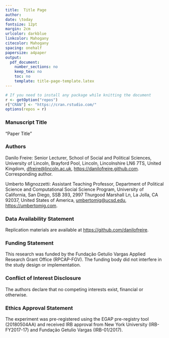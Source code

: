 ```yaml
---
title:  Title Page
author: 
date: \today
fontsize: 12pt
margin: 2cm
urlcolor: darkblue
linkcolor: Mahogany
citecolor: Mahogany
spacing: onehalf
papersize: a4paper
output:
  pdf_document:
    number_sections: no
    keep_tex: no
    toc: no
    template: title-page-template.latex
---
```


```r
# If you need to install any package while knitting the document
r <- getOption("repos")
r["CRAN"] <- "https://cran.rstudio.com/"
options(repos = r)
```

### Manuscript Title

\noindent "Paper Title"

### Authors

\noindent Danilo Freire: Senior Lecturer, School of Social and Political Sciences, University
of Lincoln, Brayford Pool, Lincoln, Lincolnshire LN6 7TS, United Kingdom,
<dfreire@lincoln.ac.uk>, <https://danilofreire.github.com>. Corresponding
author.

\vspace{.4cm}

\noindent Umberto Mignozzetti: Assistant Teaching Professor, Department of
Political Science and Computational Social Science Program, University of
California, San Diego, SSB 393, 2997 Thurgood Marshall Ln, La Jolla, CA 92037,
United States of America, <umbertomig@ucsd.edu>, <https://umbertomig.com>.

### Data Availability Statement

Replication materials are available at <https://github.com/danilofreire>.

### Funding Statement

This research was funded by the Fundação Getulio Vargas Applied Research Grant
Office (RPCAP-FGV). The funding body did not interfere in the study design or
implementation.

### Conflict of Interest Disclosure

The authors declare that no competing interests exist, financial or otherwise.

### Ethics Approval Statement

The experiment was pre-registered using the EGAP pre-registry tool (20180504AA)
and received IRB approval from New York University (IRB-FY2017-17) and Fundação
Getulio Vargas (IRB-01/2017).

